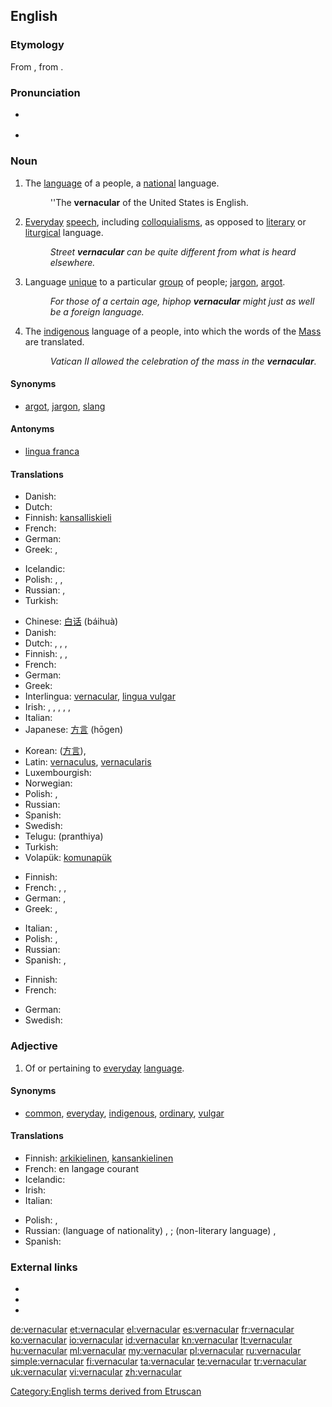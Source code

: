 {{was wotd|2010|March|1}}
==English==
{{wikipedia}}

===Etymology===
From {{etyl|la|en}} {{term|vernaculus|vernāculus|domestic, indigenous, of or pertaining to home-born slaves|lang=la}}, from {{term|verna||a native, a home-born slave (one born in his master's house)|lang=la}}.

===Pronunciation===
* {{a|UK}} {{IPA|/vəˈnæk.jə.lə/|/vəˈnæk.jʊ.lə/}}
* {{a|US}} {{IPA|/vɚˈnæk.jə.lɚ/}}

===Noun===
{{en-noun}}

# The [[language]] of a people, a [[national]] language.
#: ''The '''vernacular''' of the United States is English.
# [[everyday|Everyday]] [[speech]], including [[colloquialism]]s, as opposed to [[literary]] or [[liturgical]] language.
#: ''Street '''vernacular''' can be quite different from what is heard elsewhere.''
# Language [[unique]] to a particular [[group]] of people; [[jargon]], [[argot]].
#: ''For those of a certain age, hiphop '''vernacular''' might just as well be a foreign language.''
# {{context|Roman Catholicism|uncountable|lang=en}} The [[indigenous]] language of a people, into which the words of the [[Mass]] are translated.
#: ''Vatican II allowed the celebration of the mass in the '''vernacular'''.''

====Synonyms====
* {{sense|language unique to a group}} [[argot]], [[jargon]], [[slang]]

====Antonyms====
* {{sense|national language}} [[lingua franca]]

====Translations====
{{trans-top|national language}}
* Danish: {{t-|da|national sprog|n}}
* Dutch: {{t-|nl|landstaal}}
* Finnish: [[kansalliskieli]]
* French: {{t-|fr|langue nationale}}
* German: {{t+|de|Amtssprache|f}}
* Greek: {{t+|el|δημώδης|f|tr=dimódis}}, {{qualifier|colloquial}} {{t+|el|ντοπιολαλιά|f|tr=ntopiolaliá}}
{{trans-mid}}
* Icelandic: {{t-|is|þjóðtunga|f}}
* Polish: {{t-|pl|język wernakularny|m}}, {{t-|pl|język rodzimy|m}}, {{t-|pl|język narodowy|m}}
* Russian: {{t-|ru|народный язык|m|tr=naródnyj jazýk}}, {{t-|ru|местный диалект|m|tr=méstnyj dialékt}}
* Turkish: {{t-|tr|ulusal dil}}
{{trans-bottom}}

{{trans-top|everyday speech}}
* Chinese: [[白话]] (báihuà)
* Danish: {{t-|da|daglig tale|c}}
* Dutch: {{t+|nl|volkstaal|f}}, {{t-|nl|omgangstaal|f}}, {{t-|nl|volksmond|m}}, {{t+|nl|spreektaal|f}}
* Finnish: {{t+|fi|arkikieli}}, {{t+|fi|kansankieli}},  {{t+|fi|puhekieli}}
* French: {{t+|fr|vernaculaire|m}}
* German: {{t+|de|Umgangssprache|f}}
* Greek: {{t+|el|δημώδης|f|tr=dimódis}}
* Interlingua: [[#Interlingua|vernacular]], [[lingua vulgar]]
* Irish: {{t-|ga|teanga na coitiantachta|f}}, {{t-|ga|teanga na háite|f}}, {{t-|ga|teanga logánta|f}}, {{t-|ga|teanga an phobail|f}}, {{t-|ga|teanga choiteann|f}}, {{t-|ga|teanga dhúchais|f}}
* Italian: {{t+|it|vernacolare|m}}
* Japanese: [[方言]] (hōgen)
{{trans-mid}}
* Korean: {{t+|ko|방언|tr=bangeon|sc=Hang}}([[方言]]), {{t+|ko|사투리|tr=saturi|sc=Hang}}
* Latin: [[vernaculus]], [[vernacularis]]
* Luxembourgish: {{t-|lb|Ëmgangssprooch|f}}
* Norwegian: {{t-|no|dagligtale|m}}
* Polish: {{t-|pl|język wernakularny|m}}, {{t-|pl|język potoczny|m}}
* Russian: {{t+|ru|просторечие|n|tr=prostoréčie}}
* Spanish: {{t+|es|vernáculo|m}}
* Swedish: {{t-|sv|vardagsspråk}}
* Telugu: (pranthiya)
* Turkish: {{t+|tr|konuşma dili}}
* Volapük: [[komunapük]]
{{trans-bottom}}

{{trans-top|language unique to a particular group of people}}
* Finnish: {{t+|fi|slangi}}
* French: {{t+|fr|dialecte|m}},  {{t+|fr|idiome|m}},  {{t+|fr|patois|m}}
* German: {{t+|de|Dialekt|m}}, {{t+|de|Idiom|n}}
* Greek: {{t+|el|διάλεκτος|f|tr=diálektos}}, {{t+|el|ιδίωμα|n|tr=idíoma}}
{{trans-mid}}
* Italian: {{t+|it|dialetto|m}},  {{t+|it|idioma}}
* Polish: {{t+|pl|dialekt|m}}, {{t+|pl|narzecze|m}}
* Russian: {{t-|ru|профессиональный жаргон|n|tr=professional’nyi žargón}}
* Spanish: {{t+|es|idioma|m}},  {{t+|es|dialecto|m}}
{{trans-bottom}}

{{trans-top|(christianity) indigenous language of a people}}
* Finnish: {{t+|fi|kansankieli}}
* French: {{t-|fr|langue vulgaire|f}}
{{trans-mid}}
* German: {{t+|de|Volkssprache|f}}
* Swedish: {{t-|sv|folkspråk|n}}
{{trans-bottom}}

===Adjective===
{{en-adj}}

# Of or pertaining to [[everyday]] [[language]].

====Synonyms====
* {{sense|of everyday language}} [[common]], [[everyday]], [[indigenous]], [[ordinary]], [[vulgar]]

====Translations====
{{trans-top|pertaining to everyday language}}
* Finnish: [[arkikielinen]], [[kansankielinen]]
* French: en langage courant
* Icelandic: {{t-|is|þjóðtungu-}}
* Irish: {{t-|ga|dúchasach}}
* Italian: {{t+|it|vernacolare}}
{{trans-mid}}
* Polish: {{t+|pl|wernakularny}}, {{t+|pl|rodzimy}}
* Russian: (language of nationality) {{t+|ru|народный|tr=naródnyj}}, {{t+|ru|местный|tr=méstnyj}}; (non-literary language) {{t+|ru|просторечный|n|tr=prostoréčnyj}}, {{t+|ru|разговорный|n|tr=razgovórnyj}}
* Spanish: {{t+|es|vernáculo}}
{{trans-bottom}}

===External links===
* {{R:Webster 1913}}
* {{R:Century 1911}}
* {{R:OneLook}}

[[Category:English terms derived from Etruscan]]

[[de:vernacular]]
[[et:vernacular]]
[[el:vernacular]]
[[es:vernacular]]
[[fr:vernacular]]
[[ko:vernacular]]
[[io:vernacular]]
[[id:vernacular]]
[[kn:vernacular]]
[[lt:vernacular]]
[[hu:vernacular]]
[[ml:vernacular]]
[[my:vernacular]]
[[pl:vernacular]]
[[ru:vernacular]]
[[simple:vernacular]]
[[fi:vernacular]]
[[ta:vernacular]]
[[te:vernacular]]
[[tr:vernacular]]
[[uk:vernacular]]
[[vi:vernacular]]
[[zh:vernacular]]